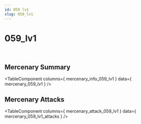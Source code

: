 ```yaml
---
id: 059 lv1
slug: 059_lv1
---
```



# 059_lv1

<div style = {{ display: "flex" }}>
    <Image img={require('@site/static/img/mercenaries/illust/thum_char_view_n_059.jpg')}/>
    <Image img={require('@site/static/img/mercenaries/illust/thum_char_view_o_059.jpg')}/>
</div>

## Mercenary Summary

<TableComponent
  columns={ mercenary_info_059_lv1 }
  data={ mercenary_059_lv1 }
/>

## Mercenary Attacks

<TableComponent
  columns={ mercenary_attack_059_lv1 }
  data={ mercenary_059_lv1_attacks }
/>